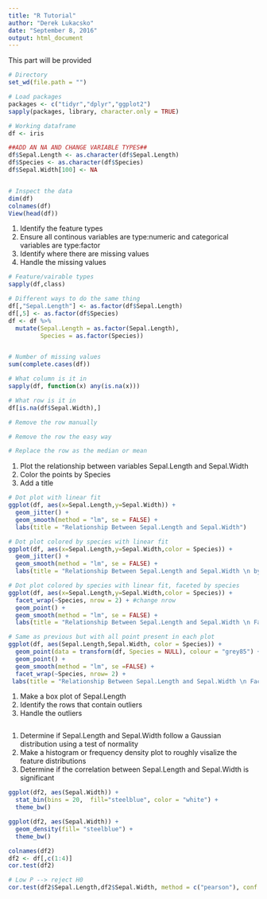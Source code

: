```yaml
---
title: "R Tutorial"
author: "Derek Lukacsko"
date: "September 8, 2016"
output: html_document
---
```


This part will be provided
```r
# Directory
set_wd(file.path = "")

# Load packages
packages <- c("tidyr","dplyr","ggplot2")
sapply(packages, library, character.only = TRUE)

# Working dataframe
df <- iris

##ADD AN NA AND CHANGE VARIABLE TYPES##
df$Sepal.Length <- as.character(df$Sepal.Length)
df$Species <- as.character(df$Species)
df$Sepal.Width[100] <- NA


# Inspect the data
dim(df)
colnames(df)
View(head(df))

```

1. Identify the feature types
2. Ensure all continous variables are type:numeric and categorical variables are type:factor
3. Identify where there are missing values
4. Handle the missing values
```r
# Feature/vairable types
sapply(df,class)

# Different ways to do the same thing
df[,"Sepal.Length"] <- as.factor(df$Sepal.Length)
df[,5] <- as.factor(df$Species)
df <- df %>%
  mutate(Sepal.Length = as.factor(Sepal.Length),
         Species = as.factor(Species))


# Number of missing values
sum(complete.cases(df))

# What column is it in
sapply(df, function(x) any(is.na(x)))

# What row is it in
df[is.na(df$Sepal.Width),]

# Remove the row manually

# Remove the row the easy way

# Replace the row as the median or mean 

```


1. Plot the relationship between variables Sepal.Length and Sepal.Width
2. Color the points by Species
3. Add a title
```r

# Dot plot with linear fit
ggplot(df, aes(x=Sepal.Length,y=Sepal.Width)) + 
  geom_jitter() +
  geom_smooth(method = "lm", se = FALSE) +
  labs(title = "Relationship Between Sepal.Length and Sepal.Width")

# Dot plot colored by species with linear fit
ggplot(df, aes(x=Sepal.Length,y=Sepal.Width,color = Species)) + 
  geom_jitter() + 
  geom_smooth(method = "lm", se = FALSE) +
  labs(title = "Relationship Between Sepal.Length and Sepal.Width \n by Species")

# Dot plot colored by species with linear fit, faceted by species
ggplot(df, aes(x=Sepal.Length,y=Sepal.Width,color = Species)) + 
  facet_wrap(~Species, nrow = 2) + #change nrow
  geom_point() + 
  geom_smooth(method = "lm", se = FALSE) +
  labs(title = "Relationship Between Sepal.Length and Sepal.Width \n Faceted by Species")

# Same as previous but with all point present in each plot
ggplot(df, aes(Sepal.Length,Sepal.Width, color = Species)) +
  geom_point(data = transform(df, Species = NULL), colour = "grey85") +
  geom_point() +
  geom_smooth(method = "lm", se =FALSE) +
  facet_wrap(~Species, nrow= 2) +
 labs(title = "Relationship Between Sepal.Length and Sepal.Width \n Faceted by Species")

```

1. Make a box plot of Sepal.Length
2. Identify the rows that contain outliers
3. Handle the outliers
```r

```


1. Determine if Sepal.Length and Sepal.Width follow a Gaussian distribution using a test of normality
2. Make a histogram or frequency density plot to roughly visalize the feature distributions
3. Determine if the correlation between Sepal.Length and Sepal.Width is significant
```r

ggplot(df2, aes(Sepal.Width)) + 
  stat_bin(bins = 20,  fill="steelblue", color = "white") + 
  theme_bw()

ggplot(df2, aes(Sepal.Width)) + 
  geom_density(fill= "steelblue") + 
  theme_bw()

colnames(df2)
df2 <- df[,c(1:4)]
cor.test(df2)

# Low P --> reject H0
cor.test(df2$Sepal.Length,df2$Sepal.Width, method = c("pearson"), conf.level = 0.95)[3]


```


